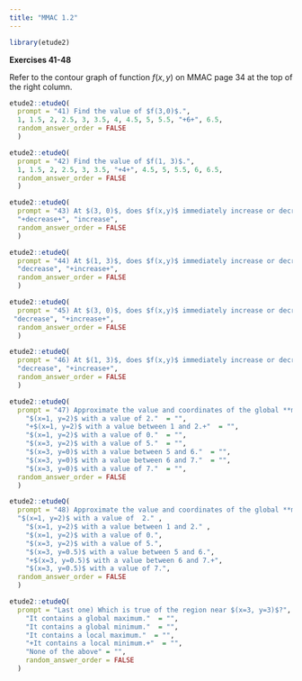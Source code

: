 ```yaml
---
title: "MMAC 1.2"
---
```


```r
library(etude2)
```

**Exercises 41-48**

Refer to the contour graph of function $f(x, y)$ on MMAC page 34 at the top of the right column.

```r
etude2::etudeQ(
  prompt = "41) Find the value of $f(3,0)$.",
  1, 1.5, 2, 2.5, 3, 3.5, 4, 4.5, 5, 5.5, "+6+", 6.5,
  random_answer_order = FALSE
  )
```

```r
etude2::etudeQ(
  prompt = "42) Find the value of $f(1, 3)$.",
  1, 1.5, 2, 2.5, 3, 3.5, "+4+", 4.5, 5, 5.5, 6, 6.5,
  random_answer_order = FALSE
  )
```

```r
etude2::etudeQ(
  prompt = "43) At $(3, 0)$, does $f(x,y)$ immediately increase or decrease as the $x$-input increases?",
  "+decrease+", "increase",
  random_answer_order = FALSE
  )
```

```r
etude2::etudeQ(
  prompt = "44) At $(1, 3)$, does $f(x,y)$ immediately increase or decrease as the $x$-input increases?",
  "decrease", "+increase+",
  random_answer_order = FALSE
  )
```

```r
etude2::etudeQ(
  prompt = "45) At $(3, 0)$, does $f(x,y)$ immediately increase or decrease as the $y$-input increases?",
 "decrease", "+increase+",
  random_answer_order = FALSE
  )
```


```r
etude2::etudeQ(
  prompt = "46) At $(1, 3)$, does $f(x,y)$ immediately increase or decrease as the $y$-input increases?",
  "decrease", "+increase+",
  random_answer_order = FALSE
  )
```

```r
etude2::etudeQ(
  prompt = "47) Approximate the value and coordinates of the global **minimum** of $f(x, y)$",
    "$(x=1, y=2)$ with a value of 2."  = "",
    "+$(x=1, y=2)$ with a value between 1 and 2.+"  = "",
    "$(x=1, y=2)$ with a value of 0."  = "",
    "$(x=3, y=2)$ with a value of 5."  = "",
    "$(x=3, y=0)$ with a value between 5 and 6."  = "",
    "$(x=3, y=0)$ with a value between 6 and 7."  = "",
    "$(x=3, y=0)$ with a value of 7."  = "",
  random_answer_order = FALSE
  )
```

```r
etude2::etudeQ(
  prompt = "48) Approximate the value and coordinates of the global **maximum** of $f(x, y)$",
  "$(x=1, y=2)$ with a value of  2." ,
    "$(x=1, y=2)$ with a value between 1 and 2." ,
    "$(x=1, y=2)$ with a value of 0.",
    "$(x=3, y=2)$ with a value of 5.",
    "$(x=3, y=0.5)$ with a value between 5 and 6.",
    "+$(x=3, y=0.5)$ with a value between 6 and 7.+",
    "$(x=3, y=0.5)$ with a value of 7.",
  random_answer_order = FALSE
  )
```

```r
etude2::etudeQ(
  prompt = "Last one) Which is true of the region near $(x=3, y=3)$?",
    "It contains a global maximum."  = "",
    "It contains a global minimum."  = "",
    "It contains a local maximum."  = "",
    "+It contains a local minimum.+"  = "",
    "None of the above" = "",
    random_answer_order = FALSE
  )
```
